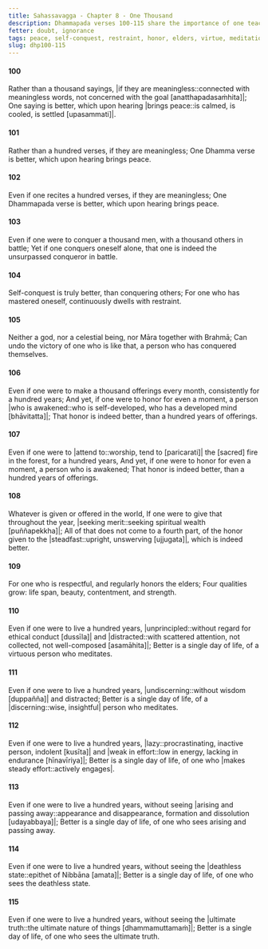 ```yaml
---
title: Sahassavagga - Chapter 8 - One Thousand
description: Dhammapada verses 100-115 share the importance of one teaching that brings peace, the benefits of self-conquest, the value of honoring the awakened, and the importance of seeing the ultimate truth.
fetter: doubt, ignorance
tags: peace, self-conquest, restraint, honor, elders, virtue, meditation, discernment, effort, arising and passing away, deathless, ultimate truth, dhp, dhp100
slug: dhp100-115
---
```


#### 100

Rather than a thousand sayings,
|if they are meaningless::connected with meaningless words, not concerned with the goal [anatthapadasaṁhita]|;
One saying is better,
which upon hearing |brings peace::is calmed, is cooled, is settled [upasammati]|.

#### 101

Rather than a hundred verses,
if they are meaningless;
One Dhamma verse is better,
which upon hearing brings peace.

#### 102

Even if one recites a hundred verses,
if they are meaningless;
One Dhammapada verse is better,
which upon hearing brings peace.

#### 103

Even if one were to conquer a thousand men,
with a thousand others in battle;
Yet if one conquers oneself alone,
that one is indeed the unsurpassed conqueror in battle.

#### 104

Self-conquest is truly better,
than conquering others;
For one who has mastered oneself,
continuously dwells with restraint.

#### 105

Neither a god, nor a celestial being,
nor Māra together with Brahmā;
Can undo the victory of one who is like that,
a person who has conquered themselves.

#### 106

Even if one were to make a thousand offerings every month,
consistently for a hundred years;
And yet, if one were to honor for even a moment,
a person |who is awakened::who is self-developed, who has a developed mind [bhāvitatta]|;
That honor is indeed better,
than a hundred years of offerings.

#### 107

Even if one were to |attend to::worship, tend to [paricarati]| the [sacred] fire in the forest,
for a hundred years,
And yet, if one were to honor for even a moment,
a person who is awakened;
That honor is indeed better,
than a hundred years of offerings.

#### 108

Whatever is given or offered in the world,
If one were to give that throughout the year, |seeking merit::seeking spiritual wealth [puññapekkha]|;
All of that does not come to a fourth part,
of the honor given to the |steadfast::upright, unswerving [ujjugata]|, which is indeed better.

#### 109

For one who is respectful,
and regularly honors the elders;
Four qualities grow:
life span, beauty, contentment, and strength.

#### 110

Even if one were to live a hundred years,
|unprincipled::without regard for ethical conduct [dussīla]| and |distracted::with scattered attention, not collected, not well-composed [asamāhita]|;
Better is a single day of life,
of a virtuous person who meditates.

#### 111

Even if one were to live a hundred years,
|undiscerning::without wisdom [duppañña]| and distracted;
Better is a single day of life,
of a |discerning::wise, insightful| person who meditates.

#### 112

Even if one were to live a hundred years,
|lazy::procrastinating, inactive person, indolent [kusīta]| and |weak in effort::low in energy, lacking in endurance [hīnavīriya]|;
Better is a single day of life,
of one who |makes steady effort::actively engages|.

#### 113

Even if one were to live a hundred years,
without seeing |arising and passing away::appearance and disappearance, formation and dissolution [udayabbaya]|;
Better is a single day of life,
of one who sees arising and passing away.

#### 114

Even if one were to live a hundred years,
without seeing the |deathless state::epithet of Nibbāna [amata]|;
Better is a single day of life,
of one who sees the deathless state.

#### 115

Even if one were to live a hundred years,
without seeing the |ultimate truth::the ultimate nature of things [dhammamuttamaṁ]|;
Better is a single day of life,
of one who sees the ultimate truth.